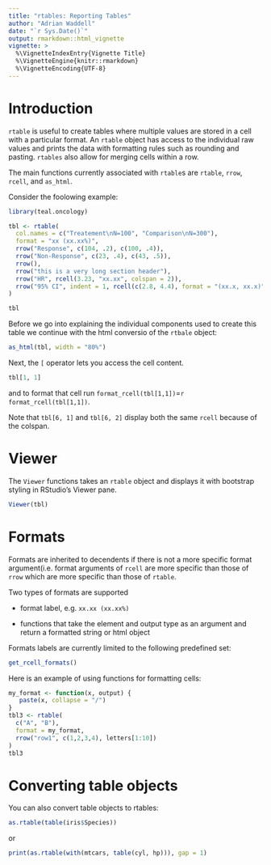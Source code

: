 ```yaml
---
title: "rtables: Reporting Tables"
author: "Adrian Waddell"
date: "`r Sys.Date()`"
output: rmarkdown::html_vignette
vignette: >
  %\VignetteIndexEntry{Vignette Title}
  %\VignetteEngine{knitr::rmarkdown}
  %\VignetteEncoding{UTF-8}
---
```


# Introduction

`rtable` is useful to create tables where multiple values are stored in a cell 
with a particular format. An `rtable` object has access to the individual raw 
values and prints the data with formatting rules such as rounding and pasting.
`rtables` also allow for merging cells within a row.

The main functions currently associated with `rtable`s are `rtable`, `rrow`,
`rcell`, and `as_html`.

Consider the foolowing example:

```r
library(teal.oncology)
```
```r
tbl <- rtable(
  col.names = c("Treatement\nN=100", "Comparison\nN=300"),
  format = "xx (xx.xx%)",
  rrow("Response", c(104, .2), c(100, .4)),
  rrow("Non-Response", c(23, .4), c(43, .5)),
  rrow(),
  rrow("this is a very long section header"),
  rrow("HR", rcell(3.23, "xx.xx", colspan = 2)),
  rrow("95% CI", indent = 1, rcell(c(2.8, 4.4), format = "(xx.x, xx.x)", colspan = 2))
)

tbl  
```


Before we go into explaining the individual components used to create this table
we continue with the html conversio of the `rtbale` object:


```r
as_html(tbl, width = "80%")
```

Next, the `[` operator lets you access the cell content.

```r
tbl[1, 1]
```

and to format that cell run `format_rcell(tbl[1,1])`=`r format_rcell(tbl[1,1])`.

Note that `tbl[6, 1]` and `tbl[6, 2]` display both the same `rcell` because of
the colspan.

# Viewer

The `Viewer` functions takes an `rtable` object and displays it with bootstrap
styling in RStudio's Viewer pane.

```r
Viewer(tbl)
```


# Formats

Formats are inherited to decendents if there is not a more specific format 
argument(i.e. format arguments of `rcell` are more specific than those of `rrow`
which are more specific than those of `rtable`.

Two types of formats are supported

* format label, e.g. `xx.xx (xx.xx%)`

* functions that take the element and output type as an argument and return a 
formatted string or html object

Formats labels are currently limited to the following predefined set:

```r
get_rcell_formats()
```

Here is an example of using functions for formatting cells:

```r
my_format <- function(x, output) {
   paste(x, collapse = "/")
}
tbl3 <- rtable(
  c("A", "B"),
  format = my_format,
  rrow("row1", c(1,2,3,4), letters[1:10])
)
tbl3
```




# Converting table objects

You can also convert table objects to rtables:

```r
as.rtable(table(iris$Species))
```

or 

```r
print(as.rtable(with(mtcars, table(cyl, hp))), gap = 1)
```
